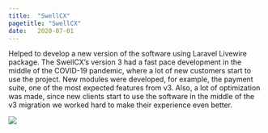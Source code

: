 ```yaml
---
title:  "SwellCX"
pagetitle: "SwellCX"
date:   2020-07-01
---
```


Helped to develop a new version of the software using Laravel Livewire package. 
The SwellCX's version 3 had a fast pace development in the middle of the COVID-19 pandemic, 
where a lot of new customers start to use the project. 
New modules were developed, for example, the payment suite, one of the most expected features from v3. 
Also, a lot of optimization was made, since new clients start to use the software in the middle of the 
v3 migration we worked hard to make their experience even better.

![](swell.png)
